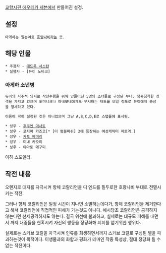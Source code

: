 [[교향시편 에우레카 세븐]]에서 만들어진 설정.



== 설정 ==

 아게하는 일본어로 [[호랑나비]]라는 뜻.

== 해당 인물 ==

 * 주장자 - [[애드록 서스턴]]
 * 실행자 - [듀이 노바크]

=== 아게하 소년병 ===
 듀이의 자주적 의지로 작전수행을 위해 만들어진 5명의 소녀들로 구성된 부대. 냉혹침착한 성격을 가지고 있으며 도미니크나 아네모네에게도 무시하는 태도를 보일 정도로 듀이에게 충성을 맹세하고 있다.

 이름이 딱히 설정된 것은 아니었으며 그냥 A,B,C,D,E로 스탭롤에 표시됨.

 * 성우 - [[후쿠엔 미사토]]
 * 성우 - 코지마 카즈코[* [더 럼블피쉬] 2에 등장하는 여성캐릭터 미토역.]
 * 성우 - [[카토 에미리]]
 * 성우 - 미네 카오리
 * 성우 - 야마토 메구미



이하 스포일러.







== 작전 내용 ==

오렌지로 대지를 자극시켜 항체 코랄리언을 디 엔드를 필두로한 호랑나비 부대로 전멸시키는 작전.

그러나 항체 코랄리언은 일정 시간이 지나면 소멸하는데다가, 항체 코랄리언을 제거한다고 해서 코랄리언에 직접적인 피해가 가는것도 아니다. 애시당초 코랄리언은 공격하지 않는다면 선제공격하지도 않는다. 결국 위선에 불과하고, 실제로는 대규모 피해를 내면서 까지 대중들을 현혹시켜 자신의 행동을 정당화해 지지를 얻기위한 행위다. 

실제로는 스카브 코랄을 자극시켜 인류를 희생하면서까지 스카브 코랄로 구성된 별을 파괴하는것이 목적이다. 이생물과의 화합과 평화가 테마인 작중 특성상, 절대 정당화 될 수 없는 작전이다.
